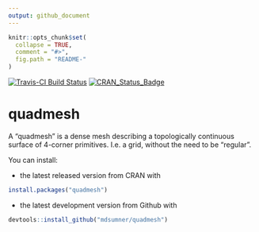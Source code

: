 ```yaml
---
output: github_document
---
```


<!-- README.md is generated from README.Rmd. Please edit that file -->

```r
knitr::opts_chunk$set(
  collapse = TRUE,
  comment = "#>",
  fig.path = "README-"
)
```

[![Travis-CI Build Status](https://travis-ci.org/mdsumner/quadmesh.svg?branch=master)](https://travis-ci.org/mdsumner/quadmesh)
[![CRAN_Status_Badge](http://www.r-pkg.org/badges/version/quadmesh)](http://cran.r-project.org/package=quadmesh)

# quadmesh


A "quadmesh" is a dense mesh describing a topologically continuous surface of 4-corner primitives. I.e. a grid, without the need to be "regular".

You can install:

* the latest released version from CRAN with

```r
install.packages("quadmesh")
````

* the latest development version from Github with

```r
devtools::install_github("mdsumner/quadmesh")
```
